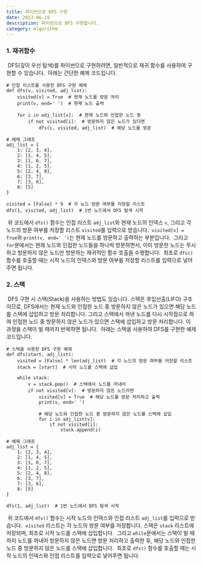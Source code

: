 ```yaml
---
title: 파이썬으로 DFS 구현
date: 2023-06-19
description: 파이썬으로 DFS 구현합니다.
category: algorithm
---
```


### 1\. 재귀함수
​
DFS(깊이 우선 탐색)를 파이썬으로 구현하려면, 일반적으로 재귀 함수를 사용하여 구현할 수 있습니다.
​
아래는 간단한 예제 코드입니다.
​
```
# 인접 리스트를 사용한 DFS 구현 예제
def dfs(v, visited, adj_list):
    visited[v] = True  # 현재 노드를 방문 처리
    print(v, end=' ')  # 현재 노드 출력
​
    for i in adj_list[v]:  # 현재 노드와 인접한 노드 중
        if not visited[i]:  # 방문하지 않은 노드가 있다면
            dfs(i, visited, adj_list)  # 해당 노드를 방문
​
# 예제 그래프
adj_list = {
    1: [2, 3, 4],
    2: [1, 4, 5],
    3: [1, 6, 7],
    4: [1, 2, 5],
    5: [2, 4, 8],
    6: [3, 7],
    7: [3, 6],
    8: [5]
}
​
visited = [False] * 9  # 각 노드 방문 여부를 저장할 리스트
dfs(1, visited, adj_list)  # 1번 노드에서 DFS 탐색 시작
```
​
위 코드에서 `dfs()` 함수는 인접 리스트 `adj_list`와 현재 노드의 인덱스 `v`, 그리고 각 노드의 방문 여부를 저장할 리스트 `visited`를 입력으로 받습니다.
​
`visited[v] = True`와 `print(v, end=' ')`는 현재 노드를 방문하고 출력하는 부분입니다.
​
그리고 `for`문에서는 현재 노드와 인접한 노드들을 하나씩 방문하면서, 이미 방문한 노드는 무시하고 방문하지 않은 노드만 방문하는 재귀적인 함수 호출을 수행합니다.
​
최초로 `dfs()` 함수를 호출할 때는 시작 노드의 인덱스와 방문 여부를 저장할 리스트를 입력으로 넣어주면 됩니다.
​
### 2\. 스택
​
DFS 구현 시 스택(Stack)을 사용하는 방법도 있습니다. 스택은 후입선출(LIFO) 구조이므로, DFS에서는 현재 노드와 인접한 노드 중 방문하지 않은 노드가 있으면 해당 노드를 스택에 삽입하고 방문 처리합니다. 그리고 스택에서 꺼낸 노드를 다시 시작점으로 하여 인접한 노드 중 방문하지 않은 노드가 있으면 스택에 삽입하고 방문 처리합니다. 이 과정을 스택이 빌 때까지 반복하면 됩니다.
​
아래는 스택을 사용하여 DFS를 구현한 예제 코드입니다.
​
```
# 스택을 사용한 DFS 구현 예제
def dfs(start, adj_list):
    visited = [False] * len(adj_list)  # 각 노드의 방문 여부를 저장할 리스트
    stack = [start]  # 시작 노드를 스택에 삽입
​
    while stack:
        v = stack.pop()  # 스택에서 노드를 꺼내어
        if not visited[v]:  # 방문하지 않은 노드라면
            visited[v] = True  # 해당 노드를 방문 처리하고 출력
            print(v, end=' ')
​
            # 해당 노드와 인접한 노드 중 방문하지 않은 노드를 스택에 삽입
            for i in adj_list[v]:
                if not visited[i]:
                    stack.append(i)
​
# 예제 그래프
adj_list = {
    1: [2, 3, 4],
    2: [1, 4, 5],
    3: [1, 6, 7],
    4: [1, 2, 5],
    5: [2, 4, 8],
    6: [3, 7],
    7: [3, 6],
    8: [5]
}
​
dfs(1, adj_list)  # 1번 노드에서 DFS 탐색 시작
```
​
위 코드에서 `dfs()` 함수는 시작 노드의 인덱스와 인접 리스트 `adj_list`를 입력으로 받습니다.
​
`visited` 리스트는 각 노드의 방문 여부를 저장합니다. 스택은 `stack` 리스트에 저장되며, 최초로 시작 노드를 스택에 삽입합니다.
​
그리고 `while`문에서는 스택이 빌 때까지 노드를 꺼내어 방문하지 않은 노드면 방문 처리하고 출력한 후, 해당 노드와 인접한 노드 중 방문하지 않은 노드를 스택에 삽입합니다.
​
최초로 `dfs()` 함수를 호출할 때는 시작 노드의 인덱스와 인접 리스트를 입력으로 넣어주면 됩니다.